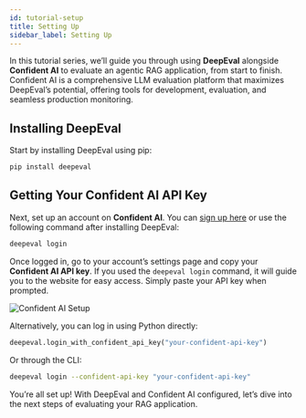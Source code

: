 ```yaml
---
id: tutorial-setup
title: Setting Up
sidebar_label: Setting Up
---
```


In this tutorial series, we’ll guide you through using **DeepEval** alongside **Confident AI** to evaluate an agentic RAG application, from start to finish. Confident AI is a comprehensive LLM evaluation platform that maximizes DeepEval’s potential, offering tools for development, evaluation, and seamless production monitoring.

## Installing DeepEval

Start by installing DeepEval using pip:

```bash
pip install deepeval
```

## Getting Your Confident AI API Key

Next, set up an account on **Confident AI**. You can [sign up here](https://www.confident-ai.com) or use the following command after installing DeepEval:

```bash
deepeval login
```

Once logged in, go to your account’s settings page and copy your **Confident AI API key**. If you used the `deepeval login` command, it will guide you to the website for easy access. Simply paste your API key when prompted.

<div
  style={{
    display: "flex",
    alignItems: "center",
    justifyContent: "center",
  }}
>
  <img
    src="https://confident-bucket.s3.amazonaws.com/tutorial_setup_01.svg"
    alt="Confident AI Setup"
    style={{
      marginTop: "20px",
      marginBottom: "20px",
      height: "auto",
      maxHeight: "800px",
    }}
  />
</div>

Alternatively, you can log in using Python directly:

```python
deepeval.login_with_confident_api_key("your-confident-api-key")
```

Or through the CLI:

```bash
deepeval login --confident-api-key "your-confident-api-key"
```

You’re all set up! With DeepEval and Confident AI configured, let’s dive into the next steps of evaluating your RAG application.
